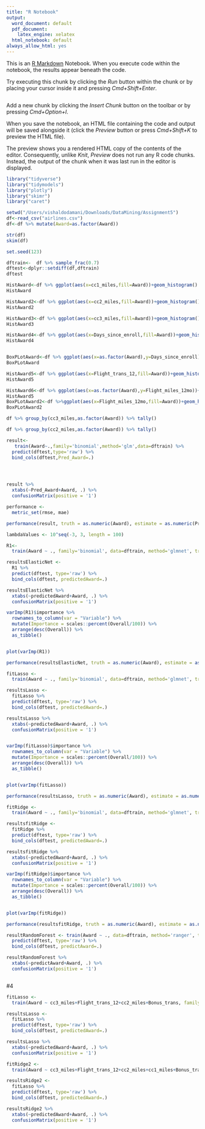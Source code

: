 ```yaml
---
title: "R Notebook"
output:
  word_document: default
  pdf_document:
    latex_engine: xelatex
  html_notebook: default
always_allow_html: yes
---
```


This is an [R Markdown](http://rmarkdown.rstudio.com) Notebook. When you execute code within the notebook, the results appear beneath the code. 

Try executing this chunk by clicking the *Run* button within the chunk or by placing your cursor inside it and pressing *Cmd+Shift+Enter*. 

```r

```

Add a new chunk by clicking the *Insert Chunk* button on the toolbar or by pressing *Cmd+Option+I*.

When you save the notebook, an HTML file containing the code and output will be saved alongside it (click the *Preview* button or press *Cmd+Shift+K* to preview the HTML file). 

The preview shows you a rendered HTML copy of the contents of the editor. Consequently, unlike *Knit*, *Preview* does not run any R code chunks. Instead, the output of the chunk when it was last run in the editor is displayed.
```r
library("tidyverse")
library("tidymodels")
library("plotly")
library("skimr")
library("caret")
```



```r
setwd("/Users/vishaldodamani/Downloads/DataMining/Assignment5")
df<-read_csv("airlines.csv")
df<-df %>% mutate(Award=as.factor(Award))
```
```r
str(df)
skim(df)
```
```r
set.seed(123)

dftrain<-  df %>% sample_frac(0.7)
dftest<-dplyr::setdiff(df,dftrain)
dftest

```

```r
HistAward<-df %>% ggplot(aes(x=cc1_miles,fill=Award))+geom_histogram()
HistAward
```
```r
HistAward2<-df %>% ggplot(aes(x=cc2_miles,fill=Award))+geom_histogram()
HistAward2
```

```r

HistAward3<-df %>% ggplot(aes(x=cc3_miles,fill=Award))+geom_histogram()
HistAward3
```

```r
HistAward4<-df %>% ggplot(aes(x=Days_since_enroll,fill=Award))+geom_histogram()
HistAward4


BoxPLotAward<-df %>% ggplot(aes(x=as.factor(Award),y=Days_since_enroll))+geom_point()+geom_boxplot(fill="pink", color="black")
BoxPLotAward
```
```r
HistAward5<-df %>% ggplot(aes(x=Flight_trans_12,fill=Award))+geom_histogram()
HistAward5

```

```r
HistAward6<-df %>% ggplot(aes(x=as.factor(Award),y=Flight_miles_12mo))+geom_point()+geom_boxplot(fill="pink", color="black")
HistAward5
BoxPLotAward2<-df %>%ggplot(aes(x=Flight_miles_12mo,fill=Award))+geom_histogram()
BoxPLotAward2
```

```r
df %>% group_by(cc3_miles,as.factor(Award)) %>% tally()
```
```r
df %>% group_by(cc2_miles,as.factor(Award)) %>% tally()
```

```r

result<-
   train(Award~.,family='binomial',method='glm',data=dftrain) %>% 
  predict(dftest,type='raw') %>% 
  bind_cols(dftest,Pred_Award=.)




result %>% 
  xtabs(~Pred_Award+Award, .) %>% 
  confusionMatrix(positive = '1')


```
```r
performance <- 
  metric_set(rmse, mae)
```

```r
performance(result, truth = as.numeric(Award), estimate = as.numeric(Pred_Award))
```

```r
lambdaValues <- 10^seq(-3, 3, length = 100)
```

```r
R1<-
  train(Award ~ ., family='binomial', data=dftrain, method='glmnet', trControl=trainControl(method='cv', number=10), tuneLength=100)

resultsElasticNet <- 
  R1 %>%
  predict(dftest, type='raw') %>%
  bind_cols(dftest, predictedAward=.)

resultsElasticNet %>% 
  xtabs(~predictedAward+Award, .) %>% 
  confusionMatrix(positive = '1')
```

```r
varImp(R1)$importance %>%
  rownames_to_column(var = "Variable") %>%
  mutate(Importance = scales::percent(Overall/100)) %>% 
  arrange(desc(Overall)) %>% 
  as_tibble()


plot(varImp(R1))
```
```r
performance(resultsElasticNet, truth = as.numeric(Award), estimate = as.numeric(predictedAward))
```

```r


fitLasso <- 
  train(Award ~ ., family='binomial', data=dftrain, method='glmnet', trControl=trainControl(method='cv', number=10), tuneGrid = expand.grid(alpha=1, lambda=lambdaValues))

resultsLasso <- 
  fitLasso %>%
  predict(dftest, type='raw') %>%
  bind_cols(dftest, predictedAward=.)

resultsLasso %>% 
  xtabs(~predictedAward+Award, .) %>% 
  confusionMatrix(positive = '1')
```
```r

```

```r
varImp(fitLasso)$importance %>%
  rownames_to_column(var = "Variable") %>%
  mutate(Importance = scales::percent(Overall/100)) %>% 
  arrange(desc(Overall)) %>% 
  as_tibble()


plot(varImp(fitLasso))
```
```r
performance(resultsLasso, truth = as.numeric(Award), estimate = as.numeric(predictedAward))
```




```r
fitRidge <- 
  train(Award ~ ., family='binomial', data=dftrain, method='glmnet', trControl=trainControl(method='cv', number=10), tuneGrid = expand.grid(alpha=0, lambda=lambdaValues))

resultsfitRidge <- 
  fitRidge %>%
  predict(dftest, type='raw') %>%
  bind_cols(dftest, predictedAward=.)

resultsfitRidge %>% 
  xtabs(~predictedAward+Award, .) %>% 
  confusionMatrix(positive = '1')
```
```r
varImp(fitRidge)$importance %>%
  rownames_to_column(var = "Variable") %>%
  mutate(Importance = scales::percent(Overall/100)) %>% 
  arrange(desc(Overall)) %>% 
  as_tibble()


plot(varImp(fitRidge))
```

```r
performance(resultsfitRidge, truth = as.numeric(Award), estimate = as.numeric(predictedAward))
```

```r
resultRandomForest <- train(Award ~ ., data=dftrain, method='ranger', trControl=trainControl(method='cv', number=10)) %>%
  predict(dftest, type='raw') %>%
  bind_cols(dftest, predictAward=.)

resultRandomForest %>%
  xtabs(~predictAward+Award, .) %>%
  confusionMatrix(positive = '1')

```


```r

  
```

#4 
```r
fitLasso <- 
  train(Award ~ cc3_miles+Flight_trans_12+cc2_miles+Bonus_trans, family='binomial', data=dftrain, method='glmnet', trControl=trainControl(method='cv', number=10), tuneGrid = expand.grid(alpha=1, lambda=lambdaValues))

resultsLasso <- 
  fitLasso %>%
  predict(dftest, type='raw') %>%
  bind_cols(dftest, predictedAward=.)

resultsLasso %>% 
  xtabs(~predictedAward+Award, .) %>% 
  confusionMatrix(positive = '1')
```
```r
fitRidge2 <- 
  train(Award ~ cc3_miles+Flight_trans_12+cc2_miles+cc1_miles+Bonus_trans, family='binomial', data=dftrain, method='glmnet', trControl=trainControl(method='cv', number=10), tuneGrid = expand.grid(alpha=0, lambda=lambdaValues))

resultsRidge2 <- 
  fitLasso %>%
  predict(dftest, type='raw') %>%
  bind_cols(dftest, predictedAward=.)

resultsRidge2 %>% 
  xtabs(~predictedAward+Award, .) %>% 
  confusionMatrix(positive = '1')
```

